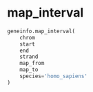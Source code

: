 # map_interval { #geneinfo.map_interval }

```python
geneinfo.map_interval(
    chrom
    start
    end
    strand
    map_from
    map_to
    species='homo_sapiens'
)
```

